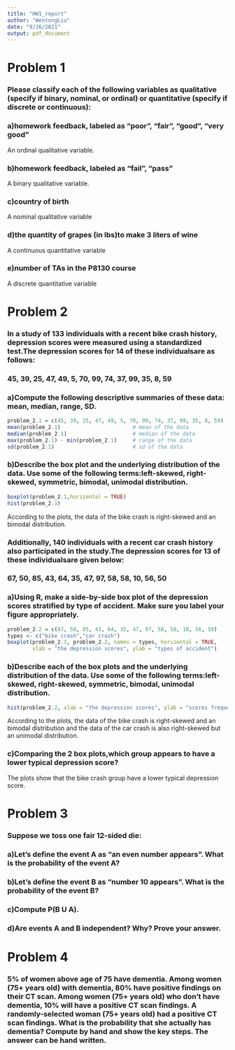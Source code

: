 ```yaml
---
title: "HW1_report"
author: "WentongLiu"
date: "9/26/2021"
output: pdf_document
---
```


# Problem 1

### Please classify each of the following variables as qualitative (specify if binary, nominal, or ordinal) or quantitative (specify if discrete or continuous):

### a)homework feedback, labeled as “poor”, “fair”, “good”, “very good”
An ordinal qualitative variable.

### b)homework feedback, labeled as “fail”, “pass”
A binary qualitative variable.

### c)country of birth
A nominal qualitative variable

### d)the quantity of grapes (in lbs)to make 3 liters of wine
A continuous quantitative variable

### e)number of TAs in the P8130 course
A discrete quantitative variable

# Problem 2

### In a study of 133 individuals with a recent bike crash history, depression scores were measured using a standardized test.The depression scores for 14 of these individualsare as follows: 
### 45, 39, 25, 47, 49, 5, 70, 99, 74, 37, 99, 35, 8, 59
### a)Compute the following descriptive summaries of these data: mean, median, range, SD.

```r
problem_2.1 = c(45, 39, 25, 47, 49, 5, 70, 99, 74, 37, 99, 35, 8, 59)
mean(problem_2.1)                       # mean of the data
median(problem_2.1)                     # median of the data
max(problem_2.1) - min(problem_2.1)     # range of the data
sd(problem_2.1)                         # sd of the data
```

### b)Describe the box plot and the underlying distribution of the data. Use some of the following terms:left-skewed, right-skewed, symmetric, bimodal, unimodal distribution.

```r
boxplot(problem_2.1,horizontal = TRUE)
hist(problem_2.1)
```
According to the plots, the data of the bike crash is right-skewed and an bimodal distribution.

### Additionally, 140 individuals with a recent car crash history also participated in the study.The depression scores for 13 of these individualsare given below:
### 67, 50, 85, 43, 64, 35, 47, 97, 58, 58, 10, 56, 50
### a)Using R, make a side-by-side box plot of the depression scores stratified by type of accident. Make sure you label your figure appropriately.

```r
problem_2.2 = c(67, 50, 85, 43, 64, 35, 47, 97, 58, 58, 10, 56, 50)
types <- c("bike crash","car crash")
boxplot(problem_2.1, problem_2.2, names = types, horizontal = TRUE, 
        xlab = "the depression scores", ylab = "types of accident")
```

### b)Describe each of the box plots and the underlying distribution of the data. Use some of the following terms:left-skewed, right-skewed, symmetric, bimodal, unimodal distribution.

```r
hist(problem_2.2, xlab = "the depression scores", ylab = "scores frequency")
```
According to the plots, the data of the bike crash is right-skewed and an bimodal distribution and the data of the car crash is also right-skewed but an unimodal distribution.

### c)Comparing the 2 box plots,which group appears to have a lower typical depression score?
The plots show that the bike crash group have a lower typical depression score.

# Problem 3
### Suppose we toss one fair 12-sided die: 
### a)Let’s define the event A as “an even number appears”. What is the probability of the event A?



### b)Let’s define the event B as “number 10 appears”. What is the probability of the event B?



### c)Compute P(B U A).



### d)Are events A and B independent? Why? Prove your answer.





# Problem 4
### 5% of women above age of 75 have dementia. Among women (75+ years old) with dementia, 80% have positive findings on their CT scan. Among women (75+ years old) who don’t have dementia, 10% will have a positive CT scan findings. A randomly-selected woman (75+ years old) had a positive CT scan findings. What is the probability that she actually has dementia? Compute by hand and show the key steps. The answer can be hand written.